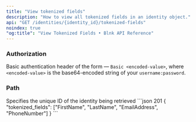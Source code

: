 ```yaml
---
title: "View tokenized fields"
description: "How to view all tokenized fields in an identity object."
api: "GET /identities/{identity_id}/tokenized-fields"
noindex: true
"og:title": "View Tokenized Fields • Blnk API Reference"
---
```



### Authorization
Basic authentication header of the form — `Basic <encoded-value>`, where `<encoded-value>` is the base64-encoded string of your `username:password`.

### Path
<ParamField path="identity_id" type="string">
  Specifies the unique ID of the identity being retrieved
</ParamField>

<ResponseExample>
```json 201
{
  "tokenized_fields": ["FirstName", "LastName", "EmailAddress", "PhoneNumber"]
}
```
</ResponseExample>

<NeedHelp />